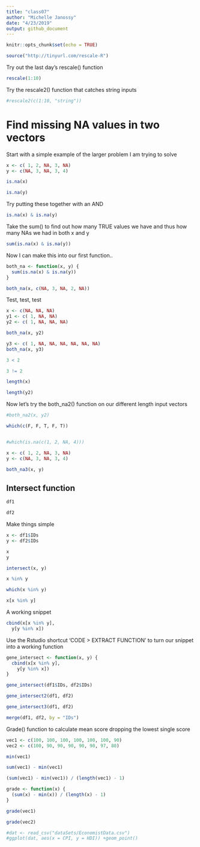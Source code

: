 ```yaml
---
title: "class07"
author: "Michelle Janossy"
date: "4/23/2019"
output: github_document
---
```


```r
knitr::opts_chunk$set(echo = TRUE)
```
```r
source("http://tinyurl.com/rescale-R")
```

Try out the last day's rescale() function

```r
rescale(1:10)
```

Try the rescale2() function that catches string inputs
```r
#rescale2(c(1:10, "string"))
```

# Find missing NA values in two vectors

Start with a simple example of the larger problem I am trying to solve 
```r
x <- c( 1, 2, NA, 3, NA)
y <- c(NA, 3, NA, 3, 4)
```

```r
is.na(x) 
```

```r
is.na(y) 
```

Try putting these together with an AND 

```r
is.na(x) & is.na(y)
```

Take the sum() to find out how many TRUE values we have and thus how many NAs we had in both x and y

```r
sum(is.na(x) & is.na(y))
```

Now I can make this into our first function.. 

```r
both_na <- function(x, y) {
  sum(is.na(x) & is.na(y))
}
```

```r
both_na(x, c(NA, 3, NA, 2, NA))
```

Test, test, test

```r
x <- c(NA, NA, NA)
y1 <- c( 1, NA, NA)
y2 <- c( 1, NA, NA, NA)
```

```r
both_na(x, y2)
```

```r
y3 <- c( 1, NA, NA, NA, NA, NA, NA)
both_na(x, y3)
```


```r
3 < 2
```

```r
3 != 2
```

```r
length(x) 
```

```r
length(y2)
```

Now let's try the both_na2() function on our different length input vectors

```r
#both_na2(x, y2)
```

```r
which(c(F, F, T, F, T))


#which(is.na(c(1, 2, NA, 4)))
```

```r
x <- c( 1, 2, NA, 3, NA)
y <- c(NA, 3, NA, 3, 4)

both_na3(x, y)
```

## Intersect function

```r
df1
```

```r
df2
```

Make things simple

```r
x <- df1$IDs
y <- df2$IDs

x
y
```

```r
intersect(x, y)
```

```r
x %in% y
```

```r
which(x %in% y)
```

```r
x[x %in% y]
```

A working snippet
```r
cbind(x[x %in% y],
  y[y %in% x])
```


Use the Rstudio shortcut 'CODE > EXTRACT FUNCTION' to turn our snippet into a working function

```r
gene_intersect <- function(x, y) {
  cbind(x[x %in% y],
    y[y %in% x])
}
```

```r
gene_intersect(df1$IDs, df2$IDs)
```

```r
gene_intersect2(df1, df2)
```

```r
gene_intersect3(df1, df2)
```

```r
merge(df1, df2, by = "IDs")
```

Grade() function to calculate mean score dropping the lowest single score

```r
vec1 <- c(100, 100, 100, 100, 100, 100, 90)
vec2 <- c(100, 90, 90, 90, 90, 90, 97, 80)
```

```r
min(vec1)
```


```r
sum(vec1) - min(vec1)
```

```r
(sum(vec1) - min(vec1)) / (length(vec1) - 1)
```

```r
grade <- function(x) {
  (sum(x) - min(x)) / (length(x) - 1)
}
```

```r
grade(vec1)
```

```r
grade(vec2)
```

```r
#dat <- read_csv("dataSets/EconomistData.csv")
#ggplot(dat, aes(x = CPI, y = HDI)) +geom_point()
```


